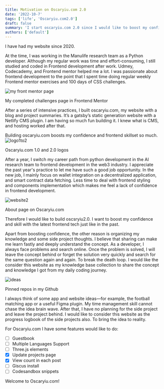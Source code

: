 ```yaml
---
title: Motivation on Oscaryiu.com 2.0
date: '2022-10-7'
tags: ['life', 'Oscaryiu.com2.0']
draft: false
summary: 'I start oscaryiu.com 2.0 since I would like to boost my confidence, up skills in frontend development, and record my coding journey.'
authors: ['default']
---
```


I have had my website since 2020.

At the time, I was working in the Manulife research team as a Python developer. Although my regular work was time and effort-consuming, I still studied and coded in Frontend development after work. Udmey, Codecademy, and Frontend mentor helped me a lot. I was passionate about frontend development to the point that I spent time doing regular weekly Frontend mentor exercises and 100 days of CSS challenges.

![my front mentor page](/static/images/blogs/motivation-on-Oscaryiu-com-2-0/my-front-mentor-page.png)

<div class="text-neutral-500 w-[100%] text-center">
  My completed challenges page in Frontend Mentor
</div>

After a series of intensive practices, I built oscaryiu.com, my website with a blog and project summaries. It’s a gatsby’s static generation website with a Netlify CMS plugin. I am having so much fun building it. I knew what is CMS, and hosting worked after that.

Building oscaryiu.com boosts my confidence and frontend skillset so much.
![logo1to2](/static/images/blogs/motivation-on-Oscaryiu-com-2-0/logo1to2.png)

<div class=" text-neutral-500 w-[100%] text-center">Oscaryiu.com 1.0 and 2.0 logos</div>

After a year, I switch my career path from python development in the AI research team to frontend development
in the web3 industry. I appreciate the past year's practice to let me have such a good job opportunity.
In the new job, I mainly focus on wallet integration on a decentralized application, and smart contract
data fetching. Less time to deal with frontend styling and components implementation which makes me feel
a lack of confidence in frontend development.

![website2](/static/images/blogs/motivation-on-Oscaryiu-com-2-0/website2.png)

<div class=" text-neutral-500 w-[100%] text-center">About page on Oscaryiu.com</div>

Therefore I would like to build oscsryiu2.0. I want to boost my confidence and skill with the latest frontend tech just like in the past.

Apart from boosting confidence, the other reason is organizing my knowledge and some side project thoughts. I believe that sharing can make me learn fastly and deeply understand the concept. As a developer, I always face problems and search online. Once the problem is solved, I will leave the concept behind or forget the solution very quickly and search for the same question again and again. To break the death loop. I would like the consider this website as my knowledge base collection to share the concept and knowledge I got from my daily coding journey.

![ideas](/static/images/blogs/motivation-on-Oscaryiu-com-2-0/ideas.png)

<div class=" text-neutral-500 w-[100%] text-center">Pinned repos in my Github</div>

I always think of some app and website ideas—for example, the football matching app or
a useful Figma plugin. My time management skill cannot chase the idea brain wave. After that, I have
no planning for the side project and leave the project behind. I would like to consider this website
as the progress logbook of the side projects also. To bring the idea to reality.

For Oscaryiu.com I have some features would like to do:

- [ ] Guestbook
- [ ] Multiple Languages Support
- [ ] Three.js elements
- [x] Update projects page
- [x] View count in each post
- [ ] Giscus install
- [ ] Codesandbox snippets

Welcome to Oscaryiu.com!
